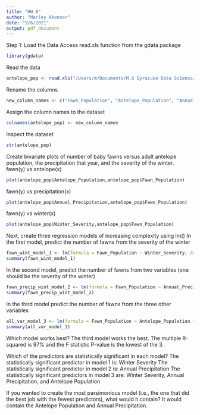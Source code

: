 ```yaml
---
title: "HW 8"
author: "Marley Akonnor"
date: "9/6/2021"
output: pdf_document
---
```


Step 1: Load the Data
Access read.xls function from the gdata package
```r
library(gdata)
```

Read the data
```r
antelope_pop <- read.xls("/Users/m/Documents/M.S Syracuse Data Science/Courses/IST 687 - Intro to Data Science/Week 9/mlr01.xls")
```

Rename the columns
```r
new_column_names <- c("Fawn_Population", "Antelope_Population", "Annual_Precipitation", "Winter_Severity")
```

Assign the column names to the dataset
```r
colnames(antelope_pop) <- new_column_names
```

Inspect the dataset
```r
str(antelope_pop)
```

Create bivariate plots of number of baby fawns versus adult antelope population, the precipitation that year, and the severity of the winter.
fawn(y) vs antelope(x)
```r
plot(antelope_pop$Antelope_Population,antelope_pop$Fawn_Population)
```

fawn(y) vs precipitation(x)
```r
plot(antelope_pop$Annual_Precipitation,antelope_pop$Fawn_Population)
```

fawn(y) vs winter(x)
```r
plot(antelope_pop$Winter_Severity,antelope_pop$Fawn_Population)
```

Next, create three regression models of increasing complexity using lm()
In the first model, predict the number of fawns from the severity of the winter
```r
fawn_wint_model_1 <- lm(formula = Fawn_Population ~ Winter_Severity, data = antelope_pop)
summary(fawn_wint_model_1)
```

In the second model, predict the number of fawns from two variables (one should be the severity of the winter)
```r
fawn_precip_wint_model_2 <- lm(formula = Fawn_Population ~ Annual_Precipitation + Winter_Severity, data = antelope_pop)
summary(fawn_precip_wint_model_2)
```

In the third model predict the number of fawns from the three other variables
```r
all_var_model_3 <- lm(formula = Fawn_Population ~ Antelope_Population + Annual_Precipitation + Winter_Severity, data = antelope_pop)
summary(all_var_model_3)
```

Which model works best?
The third model works the best. The multiple R-squared is 97% and the F statistic P-value is the lowest of the 3.

Which of the predictors are statistically significant in each model?
The statistically significant predictor in model 1 is: Winter Severity
The statistically significant predictor in model 2 is: Annual Precipitation
The statistically significant predictors in model 3 are: Winter Severity, Annual Precipitation, and Antelope Population

If you wanted to create the most parsimonious model (i.e., the one that did the best job with the fewest predictors), what would it contain?
It would contain the Antelope Population and Annual Precipitation.

